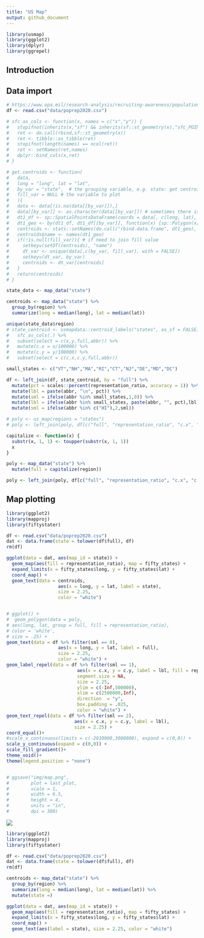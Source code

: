 ```yaml
---
title: "US Map"
output: github_document
---
```


``` r
library(usmap)
library(ggplot2)
library(dplyr)
library(ggrepel)
```

## Introduction

## Data import
``` r
# https://www.opa.mil/research-analysis/recruiting-awareness/population-representation/2020-population-representation-in-the-military-services/population-representation-in-the-military-services-fy20-appendix-b-active-component-accessions-and-force/
df <- read.csv("data/poprep2020.csv")

# sfc_as_cols <- function(x, names = c("x","y")) {
#   stopifnot(inherits(x,"sf") && inherits(sf::st_geometry(x),"sfc_POINT"))
#   ret <- do.call(rbind,sf::st_geometry(x))
#   ret <- tibble::as_tibble(ret)
#   stopifnot(length(names) == ncol(ret))
#   ret <- setNames(ret,names)
#   dplyr::bind_cols(x,ret)
# }

# get.centroids <- function(
#   data, 
#   long = "long", lat = "lat", 
#   by_var = "state",  # the grouping variable, e.g. state: get centroid by state
#   fill_var = NULL # the variable to plot 
#   ){
#   data <- data[!is.na(data[[by_var]]),]
#   data[[by_var]] <- as.character(data[[by_var]]) # sometimes there is empty factor level
#   dt1_df <- sp::SpatialPointsDataFrame(coords = data[, c(long, lat), with = FALSE], data = data)
#   dt1_geo <- by(dt1_df, dt1_df[[by_var]], function(x) {sp::Polygon(x[c(long, lat)])@labpt})
#   centroids <- stats::setNames(do.call("rbind.data.frame", dt1_geo), c(long, lat))
#   centroids$name <- names(dt1_geo) 
#   if(!is.null(fill_var)){ # if need to join fill value 
#     setkeyv(setDT(centroids), "name")
#     dt_var <- unique(data[,c(by_var, fill_var), with = FALSE])
#     setkeyv(dt_var, by_var)
#     centroids <- dt_var[centroids]
#   }
#   return(centroids)
# }

state_data <- map_data("state")

centroids <- map_data("state") %>%
  group_by(region) %>%
  summarize(long = median(long), lat = median(lat))

unique(state_data$region)
# state_centroid <- usmapdata::centroid_labels("states", as_sf = FALSE) %>%
#   sfc_as_cols(.) %>%
#   subset(select = c(x,y,full,abbr)) %>%
#   mutate(c.x = x/100000) %>%
#   mutate(c.y = y/100000) %>%
#   subset(select = c(c.x,c.y,full,abbr))

small_states <- c("VT","NH","MA","RI","CT","NJ","DE","MD","DC")

df <- left_join(df, state_centroid, by = "full") %>%
  mutate(pct = scales::percent(representation_ratio, accuracy = 1)) %>%
  mutate(lbl = paste(abbr, "\n", pct)) %>%
  mutate(sml = ifelse(abbr %in% small_states,1,0)) %>%
  mutate(lbl = ifelse(abbr %in% small_states, paste(abbr, "", pct),lbl)) %>%
  mutate(sml = ifelse(abbr %in% c("HI"),2,sml))

# poly <- us_map(regions = "states")
# poly <- left_join(poly, df[c("full", "representation_ratio", "c.x", "c.y")], by = "full")

capitalize <- function(x) {
  substr(x, 1, 1) <- toupper(substr(x, 1, 1))
  x
}

poly <- map_data("state") %>%
  mutate(full = capitalize(region))

poly <- left_join(poly, df[c("full", "representation_ratio", "c.x", "c.y")], by = "full")
```

## Map plotting
``` r
library(ggplot2)
library(mapproj)
library(fiftystater)

df <- read.csv("data/poprep2020.csv")
dat <- data.frame(state = tolower(df$full), df)
rm(df)

ggplot(data = dat, aes(map_id = state)) + 
  geom_map(aes(fill = representation_ratio), map = fifty_states) + 
  expand_limits(x = fifty_states$long, y = fifty_states$lat) +
  coord_map() +
  geom_text(data = centroids, 
                   aes(x = long, y = lat, label = state), 
                   size = 2.25,
                   color = "white")


# ggplot() +
#  geom_polygon(data = poly, 
# aes(long, lat, group = full, fill = representation_ratio), 
# color = 'white',
# size = .25) +
geom_text(data = df %>% filter(sml == 0), 
                   aes(x = long, y = lat, label = full), 
                   size = 2.25,
                   color = "white") +
geom_label_repel(data = df %>% filter(sml == 1), 
                          aes(x = c.x, y = c.y, label = lbl, fill = representation_ratio),
                          segment.size = NA, 
                          size = 2.25,
                          ylim = c(-Inf,500000), 
                          xlim = c(2500000,Inf), 
                          direction  = "y",
                          box.padding = .025,
                          color = "white") +
geom_text_repel(data = df %>% filter(sml == 2), 
                         aes(x = c.x, y = c.y, label = lbl),
                         size = 2.25) +
coord_equal()+
#scale_x_continuous(limits = c(-2010000,3000000), expand = c(0,0)) +
scale_y_continuous(expand = c(0,0)) +
scale_fill_gradient()+
theme_void()+
theme(legend.position = "none")


# ggsave("img/map.png",
#        plot = last_plot,
#        scale = 1,
#        width = 6.5,
#        height = 4,
#        units = "in",
#        dpi = 300)

```

![](img/map.png)



```r
library(ggplot2)
library(mapproj)
library(fiftystater)

df <- read.csv("data/poprep2020.csv")
dat <- data.frame(state = tolower(df$full), df)
rm(df)

centroids <- map_data("state") %>%
  group_by(region) %>%
  summarize(long = median(long), lat = median(lat)) %>%
  mutate(state =)

ggplot(data = dat, aes(map_id = state)) + 
  geom_map(aes(fill = representation_ratio), map = fifty_states) + 
  expand_limits(x = fifty_states$long, y = fifty_states$lat) +
  coord_map() +
  geom_text(aes(label = state), size = 2.25, color = "white")
```
